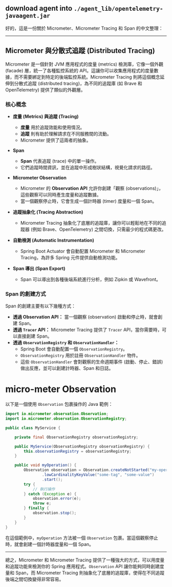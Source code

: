 
## download agent into `./agent_lib/opentelemetry-javaagent.jar`

好的，這是一份關於 Micrometer、Micrometer Tracing 和 Span 的中文整理：

---

## Micrometer 與分散式追蹤 (Distributed Tracing)

Micrometer 是一個針對 JVM 應用程式的度量 (metrics) 檢測庫，它像一個外觀 (facade) 層，統一了各種監控系統的 API。這讓你可以收集應用程式的度量數據，而不需要綁定到特定的後端監控系統。Micrometer Tracing 則將這個概念延伸到分散式追蹤 (distributed tracing)，為不同的追蹤庫 (如 Brave 和 OpenTelemetry) 提供了類似的外觀層。

### 核心概念

* **度量 (Metrics) 與追蹤 (Tracing)**
    * **度量** 用於追蹤效能和使用情況。
    * **追蹤** 則有助於理解請求在不同服務間的流動。
    * Micrometer 提供了這兩者的抽象。

* **Span**
    * **Span** 代表追蹤 (trace) 中的單一操作。
    * 它們追蹤時間資訊，並在追蹤中形成樹狀結構，視覺化請求的路徑。

* **Micrometer Observation**
    * Micrometer 的 **Observation API** 允許你創建「觀察 (observations)」，這些觀察可以同時產生度量和追蹤數據。
    * 當一個觀察停止時，它會生成一個計時器 (timer) 度量和一個 Span。

* **追蹤抽象化 (Tracing Abstraction)**
    * Micrometer Tracing 抽象化了底層的追蹤庫，讓你可以輕鬆地在不同的追蹤器 (例如 Brave、OpenTelemetry) 之間切換，只需最少的程式碼更改。

* **自動檢測 (Automatic Instrumentation)**
    * Spring Boot Actuator 會自動配置 Micrometer 和 Micrometer Tracing，為許多 Spring 元件提供自動檢測功能。

* **Span 導出 (Span Export)**
    * Span 可以導出到各種後端系統進行分析，例如 Zipkin 或 Wavefront。

### Span 的創建方式

Span 的創建主要有以下幾種方式：

* **透過 Observation API：** 當一個觀察 (observation) 啟動和停止時，就會創建 Span。
* **透過 `Tracer` API：** Micrometer Tracing 提供了 `Tracer` API，當你需要時，可以直接創建 Span。
* **透過 `ObservationRegistry` 和 `ObservationHandler`：**
    * Spring Boot 會自動配置一個 `ObservationRegistry`。
    * `ObservationRegistry` 用於註冊 `ObservationHandler` 物件。
    * 這些 `ObservationHandler` 會對觀察的生命週期事件 (啟動、停止、錯誤) 做出反應，並可以創建計時器、Span 和日誌。



# micro-meter Observation

以下是一個使用 `Observation` 包裹操作的 Java 範例：

```java
import io.micrometer.observation.Observation;
import io.micrometer.observation.ObservationRegistry;

public class MyService {

    private final ObservationRegistry observationRegistry;

    public MyService(ObservationRegistry observationRegistry) {
        this.observationRegistry = observationRegistry;
    }

    public void myOperation() {
        Observation observation = Observation.createNotStarted("my-operation", observationRegistry)
                .lowCardinalityKeyValue("some-tag", "some-value")
                .start();
        try {
            // 執行操作
        } catch (Exception e) {
            observation.error(e);
            throw e;
        } finally {
            observation.stop();
        }
    }
}
```

在這個範例中，`myOperation` 方法被一個 `Observation` 包裹。當這個觀察停止時，就會創建一個計時器度量和一個 Span。

---

總之，Micrometer 和 Micrometer Tracing 提供了一種強大的方式，可以用度量和追蹤功能來檢測你的 Spring 應用程式。`Observation` API 讓你能夠同時創建度量和 Span，而 Micrometer Tracing 則抽象化了底層的追蹤庫，使得在不同追蹤後端之間切換變得非常容易。